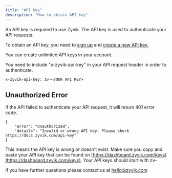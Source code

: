 ```yaml
---
title: "API Key"
description: "How to obtain API key"
---
```


An API key is required to use Zyvik. The API key is used to authenticate your API requests.

To obtain an API key, you need to [sign up](https://dashboard.zyvik.com) and [create a new API key.](https://dashboard.zyvik.com/keys)

You can create unlimited API keys in your account.

You need to include "x-zyvik-api-key" in your API request header in order to authenticate.

```
x-zyvik-api-key: zv-<YOUR API KEY>
```

## Unauthorized Error

If the API failed to authenticate your API request, it will return 401 error code.

```
{
    "error": "Unauthorized",
    "details": "Invalid or wrong API key. Please check https://docs.zyvik.com/api-key"
}
```

This means the API key is wrong or doesn't exist. Make sure you copy and paste your API key that can be found on [https://dashboard.zyvik.com/keys](https://dashboard.zyvik.com/keys). Your API keys should start with zv-

If you have further questions please contact us at [hello@zyvik.com](mailto:hello@zyvik.com)